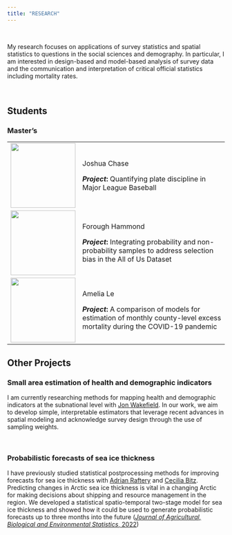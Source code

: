 ```yaml
---
title: "RESEARCH"
---
```


<br>

My research focuses on applications of survey statistics and spatial statistics to questions in the social sciences and demography. In particular, I am interested in design-based and model-based analysis of survey data and the communication and interpretation of critical official statistics including mortality rates.

<br>

## Students

### Master's

+---------------------------------------------------+--------------------------------------------------------------------------------------------------------------------------------+
| ![](images/clipboard-2618393148.png){width="150"} | Joshua Chase                                                                                                                   |
|                                                   |                                                                                                                                |
|                                                   | ***Project*****:** Quantifying plate discipline in Major League Baseball                                                       |
+---------------------------------------------------+--------------------------------------------------------------------------------------------------------------------------------+
| ![](images/Hammond_photo-01.jpg){width="150"}     | Forough Hammond                                                                                                                |
|                                                   |                                                                                                                                |
|                                                   | ***Project*****:** Integrating probability and non-probability samples to address selection bias in the All of Us Dataset      |
+---------------------------------------------------+--------------------------------------------------------------------------------------------------------------------------------+
| ![](images/clipboard-4011712571.png){width="150"} | Amelia Le                                                                                                                      |
|                                                   |                                                                                                                                |
|                                                   | ***Project*****:** A comparison of models for estimation of monthly county-level excess mortality during the COVID-19 pandemic |
+---------------------------------------------------+--------------------------------------------------------------------------------------------------------------------------------+

## Other Projects

### Small area estimation of health and demographic indicators

I am currently researching methods for mapping health and demographic indicators at the subnational level with [Jon Wakefield](https://faculty.washington.edu/jonno/index.html). In our work, we aim to develop simple, interpretable estimators that leverage recent advances in spatial modeling and acknowledge survey design through the use of sampling weights.

<br>

### Probabilistic forecasts of sea ice thickness

I have previously studied statistical postprocessing methods for improving forecasts for sea ice thickness with [Adrian Raftery](http://www.stat.washington.edu/raftery/) and [Cecilia Bitz](http://www.atmos.washington.edu/~bitz/). Predicting changes in Arctic sea ice thickness is vital in a changing Arctic for making decisions about shipping and resource management in the region. We developed a statistical spatio-temporal two-stage model for sea ice thickness and showed how it could be used to generate probabilistic forecasts up to three months into the future ([*Journal of Agricultural, Biological and Environmental Statistics*, 2022](https://doi.org/10.1007/s13253-021-00480-0))
